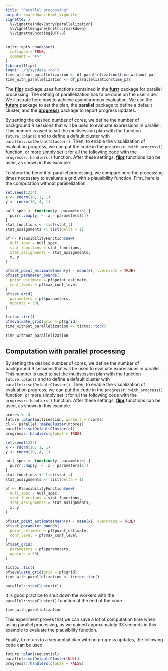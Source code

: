 ```yaml
---
title: "Parallel processing"
output: rmarkdown::html_vignette
vignette: >
  %\VignetteIndexEntry{parallelization}
  %\VignetteEngine{knitr::rmarkdown}
  %\VignetteEncoding{UTF-8}
---
```


```r
knitr::opts_chunk$set(
  collapse = TRUE,
  comment = "#>"
)
library(flipr)
load("../R/sysdata.rda")
time_without_parallelization <- df_parallelization$time_without_par
time_with_parallelization <- df_parallelization$time_par
```

The [**flipr**](https://permaverse.github.io/flipr/) package uses functions
contained in the [**furrr**](https://future.futureverse.org/index.html) package
for parallel processing. The setting of parallelization has to be done on the
user side. We illustrate here how to achieve asynchronous evaluation. We use the
[**future**](https://future.futureverse.org/index.html) package to set the plan,
the **parallel** package to define a default cluster, and the
[**progressr**](https://progressr.futureverse.org/index.html) package to report
progress updates.

By setting the desired number of cores, we define the number of background R
sessions that will be used to evaluate expressions in parallel. This number is
used to set the multisession plan with the function `future::plan()` and to
define a default cluster with `parallel::setDefaultCluster()`. Then, to enable
the visualization of evaluation progress, we can put the code in the
`progressr::with_progress()` function, or more simply set it for all the
following code with the `progressr::handlers()` function. After these settings,
[**flipr**](https://permaverse.github.io/flipr/) functions can be used, as shown
in this example.

To show the benefit of parallel processing, we compare here the processing times
necessary to evaluate a grid with a plausibility function. First, here is the
computation without parallelization.

```r
set.seed(1234)
x <- rnorm(10, 1, 1)
y <- rnorm(10, 4, 1)

null_spec <- function(y, parameters) {
  purrr::map(y, ~ .x - parameters[1])
}
stat_functions <- list(stat_t)
stat_assignments <- list(delta = 1)

pf <- PlausibilityFunction$new(
  null_spec = null_spec,
  stat_functions = stat_functions,
  stat_assignments = stat_assignments,
  x, y
)

pf$set_point_estimate(mean(y) - mean(x), overwrite = TRUE)
pf$set_parameter_bounds(
  point_estimate = pf$point_estimate, 
  conf_level = pf$max_conf_level
)
pf$set_grid(
  parameters = pf$parameters, 
  npoints = 50L
)

tictoc::tic()
pf$evaluate_grid(grid = pf$grid)
time_without_parallelization <- tictoc::toc()
```

```r
time_without_parallelization 
```

## Computation with parallel processing

By setting the desired number of cores, we define the number of background R
sessions that will be used to evaluate expressions in parallel. This number is
used to set the multisession plan with the function `future::plan()` and to
define a default cluster with `parallel::setDefaultCluster()`. Then, to enable
the visualization of evaluation progress, we can put the code in the
`progressr::with_progress()` function, or more simply set it for all the
following code with the `progressr::handlers()` function. After these settings,
[**flipr**](https://permaverse.github.io/flipr/) functions can be used, as shown
in this example.

```r
ncores <- 4
future::plan(multisession, workers = ncores)
cl <- parallel::makeCluster(ncores)
parallel::setDefaultCluster(cl)
progressr::handlers(global = TRUE)

set.seed(1234)
x <- rnorm(10, 1, 1)
y <- rnorm(10, 4, 1)

null_spec <- function(y, parameters) {
  purrr::map(y, ~ .x - parameters[1])
}
stat_functions <- list(stat_t)
stat_assignments <- list(delta = 1)

pf <- PlausibilityFunction$new(
  null_spec = null_spec,
  stat_functions = stat_functions,
  stat_assignments = stat_assignments,
  x, y
)

pf$set_point_estimate(mean(y) - mean(x), overwrite = TRUE)
pf$set_parameter_bounds(
  point_estimate = pf$point_estimate, 
  conf_level = pf$max_conf_level
)
pf$set_grid(
  parameters = pf$parameters, 
  npoints = 50L
)

tictoc::tic()
pf$evaluate_grid(grid = pf$grid)
time_with_parallelization <- tictoc::toc()

parallel::stopCluster(cl)
```

It is good practice to shut down the workers with the `parallel::stopCluster()`
function at the end of the code.

```r
time_with_parallelization
```

This experiment proves that we can save a lot of computation time when using
parallel processing, as we gained approximately 33 seconds in this example to
evaluate the plausibility function.

Finally, to return to a sequential plan with no progress updates, the following
code can be used.

```r
future::plan(sequential)
parallel::setDefaultCluster(NULL)
progressr::handlers(global = FALSE)
```
